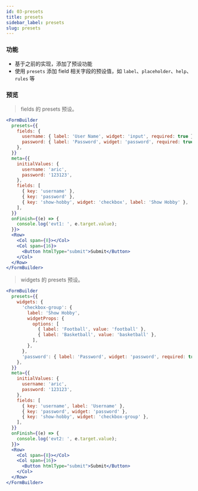 ```yaml
---
id: 03-presets
title: presets
sidebar_label: presets
slug: presets
---
```


### 功能
- 基于之前的实现，添加了预设功能
- 使用 `presets` 添加 field 相关字段的预设值，如 `label`、`placeholder`、`help`、`rules` 等

### 预览

> fields 的 presets 预设。

```jsx live
<FormBuilder
  presets={{
    fields: {
      username: { label: 'User Name', widget: 'input', required: true },
      password: { label: 'Password', widget: 'password', required: true },
    },
  }}
  meta={{
    initialValues: {
      username: 'aric',
      password: '123123',
    },
    fields: [
      { key: 'username' },
      { key: 'password' },
      { key: 'show-hobby', widget: 'checkbox', label: 'Show Hobby' },
    ],
  }}
  onFinish={(e) => {
    console.log('evt1: ', e.target.value);
  }}>
  <Row>
    <Col span={8}></Col>
    <Col span={16}>
      <Button htmlType="submit">Submit</Button>
    </Col>
  </Row>
</FormBuilder>
```

> widgets 的 presets 预设。

```jsx live
<FormBuilder
  presets={{
    widgets: {
      'checkbox-group': {
        label: 'Show Hobby',
        widgetProps: {
          options: [
            { label: 'Football', value: 'football' },
            { label: 'Basketball', value: 'basketball' },
          ],
        },
      },
      'password': { label: 'Password', widget: 'password', required: true },
    },
  }}
  meta={{
    initialValues: {
      username: 'aric',
      password: '123123',
    },
    fields: [
      { key: 'username', label: 'Username' },
      { key: 'password', widget: 'password' },
      { key: 'show-hobby', widget: 'checkbox-group' },
    ],
  }}
  onFinish={(e) => {
    console.log('evt2: ', e.target.value);
  }}>
  <Row>
    <Col span={8}></Col>
    <Col span={16}>
      <Button htmlType="submit">Submit</Button>
    </Col>
  </Row>
</FormBuilder>
```